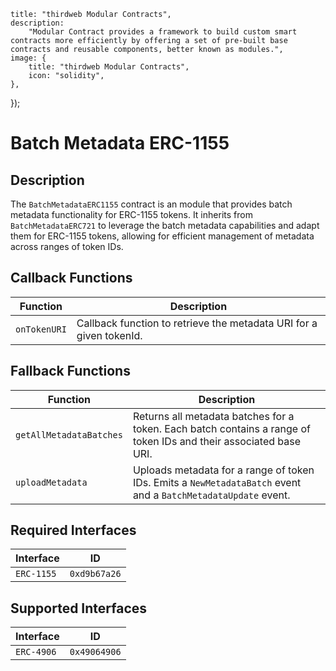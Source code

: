 

    title: "thirdweb Modular Contracts",
    description:
        "Modular Contract provides a framework to build custom smart contracts more efficiently by offering a set of pre-built base contracts and reusable components, better known as modules.",
    image: {
        title: "thirdweb Modular Contracts",
        icon: "solidity",
    },
});

# Batch Metadata ERC-1155

## Description

The `BatchMetadataERC1155` contract is an module that provides batch metadata functionality for ERC-1155 tokens. It inherits from `BatchMetadataERC721` to leverage the batch metadata capabilities and adapt them for ERC-1155 tokens, allowing for efficient management of metadata across ranges of token IDs.

## Callback Functions

| Function   | Description                                                                |
|------------|----------------------------------------------------------------------------|
| `onTokenURI` | Callback function to retrieve the metadata URI for a given tokenId.       |

## Fallback Functions

| Function                | Description                                                                             |
|-------------------------|-----------------------------------------------------------------------------------------|
| `getAllMetadataBatches` | Returns all metadata batches for a token. Each batch contains a range of token IDs and their associated base URI. |
| `uploadMetadata`        | Uploads metadata for a range of token IDs. Emits a `NewMetadataBatch` event and a `BatchMetadataUpdate` event. |

## Required Interfaces

| Interface  | ID          |
|------------|-------------|
| `ERC-1155` | `0xd9b67a26`|

## Supported Interfaces

| Interface  | ID          |
|------------|-------------|
| `ERC-4906` | `0x49064906`|

